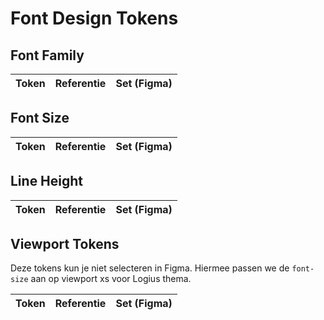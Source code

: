 
<Meta title="Design Tokens/Common/Typografie" />

# Font Design Tokens

## Font Family

<DesignTokenOverview>
  <table>
    <thead>
      <tr>
        <th>Token</th>
        <th>Referentie</th>
        <th>Set (Figma)</th>
      </tr>
    </thead>
    <tbody>
      <DesignTokenFontPreview token="lux.font-family.primary" reference="rh.font-family.sans" set="product" />
    </tbody>
  </table>

## Font Size

<table>
  <thead>
    <tr>
      <th>Token</th>
      <th>Referentie</th>
      <th>Set (Figma)</th>
    </tr>
  </thead>
  <tbody>
    <DesignTokenFontPreview
      token="lux.font-size.heading.level-1"
      reference="viewport.font-size.heading.level-1"
      set="product"
    />
    <DesignTokenFontPreview
      token="lux.font-size.heading.level-2"
      reference="viewport.font-size.heading.level-2"
      set="product"
    />
    <DesignTokenFontPreview
      token="lux.font-size.heading.level-3"
      reference="viewport.font-size.heading.level-3"
      set="product"
    />
    <DesignTokenFontPreview
      token="lux.font-size.heading.level-4"
      reference="viewport.font-size.heading.level-4"
      set="product"
    />
    <DesignTokenFontPreview token="lux.font-size.body.large" reference="viewport.font-size.body.large" set="product" />
    <DesignTokenFontPreview
      token="lux.font-size.body.default"
      reference="viewport.font-size.body.default"
      set="product"
    />
    <DesignTokenFontPreview token="lux.font-size.body.small" reference="viewport.font-size.body.small" set="product" />
  </tbody>
</table>

## Line Height

<table>
  <thead>
    <tr>
      <th>Token</th>
      <th>Referentie</th>
      <th>Set (Figma)</th>
    </tr>
  </thead>
  <tbody>
    <DesignTokenFontPreview
      token="lux.line-height.heading.level-1"
      reference="viewport.line-height.heading.level-1"
      set="product"
    />
    <DesignTokenFontPreview
      token="lux.line-height.heading.level-2"
      reference="viewport.line-height.heading.level-2"
      set="product"
    />
    <DesignTokenFontPreview
      token="lux.line-height.heading.level-3"
      reference="viewport.line-height.heading.level-3"
      set="product"
    />
    <DesignTokenFontPreview
      token="lux.line-height.heading.level-4"
      reference="viewport.line-height.heading.level-4"
      set="product"
    />
    <DesignTokenFontPreview
      token="lux.line-height.body.large"
      reference="viewport.line-height.body.large"
      set="product"
    />
    <DesignTokenFontPreview
      token="lux.line-height.body.default"
      reference="viewport.line-height.body.default"
      set="product"
    />
    <DesignTokenFontPreview
      token="lux.line-height.body.small"
      reference="viewport.line-height.body.small"
      set="product"
    />
  </tbody>
</table>

## Viewport Tokens

Deze tokens kun je niet selecteren in Figma. Hiermee passen we de `font-size` aan op viewport xs voor Logius thema.

  <table>
    <thead>
      <tr>
        <th>Token</th>
        <th>Referentie</th>
        <th>Set (Figma)</th>
      </tr>
    </thead>
    <tbody>
      <DesignTokenFontPreview token="viewport.font-size.heading.level-1" reference="lux.font-size.large-scale.xl" set="viewport" />
      <DesignTokenFontPreview token="viewport.font-size.heading.level-2" reference="lux.font-size.large-scale.lg" set="viewport" />
      <DesignTokenFontPreview token="viewport.font-size.heading.level-3" reference="lux.font-size.large-scale.md" set="viewport" />
      <DesignTokenFontPreview token="viewport.font-size.heading.level-4" reference="lux.font-size.large-scale.sm" set="viewport" />
      <DesignTokenFontPreview token="viewport.font-size.body.large" reference="lux.font-size.large-scale.md" set="viewport" />
      <DesignTokenFontPreview token="viewport.font-size.body.default" reference="lux.font-size.large-scale.sm" set="viewport" />
      <DesignTokenFontPreview token="viewport.font-size.body.small" reference="lux.font-size.large-scale.xs" set="viewport" />
      <DesignTokenFontPreview token="viewport.line-height.heading.level-1" reference="lux.line-height.large-scale.xl" set="viewport" />
      <DesignTokenFontPreview token="viewport.line-height.heading.level-2" reference="lux.line-height.large-scale.lg" set="viewport" />
      <DesignTokenFontPreview token="viewport.line-height.heading.level-3" reference="lux.line-height.large-scale.md" set="viewport" />
      <DesignTokenFontPreview token="viewport.line-height.heading.level-4" reference="lux.line-height.large-scale.sm" set="viewport" />
      <DesignTokenFontPreview token="viewport.line-height.body.large" reference="lux.line-height.large-scale.md" set="viewport" />
      <DesignTokenFontPreview token="viewport.line-height.body.default" reference="lux.line-height.large-scale.sm" set="viewport" />
      <DesignTokenFontPreview token="viewport.line-height.body.small" reference="lux.line-height.large-scale.xs" set="viewport" />
    </tbody>
  </table>
</DesignTokenOverview>
